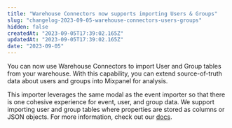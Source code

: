 ```yaml
---
title: "Warehouse Connectors now supports importing Users & Groups"
slug: "changelog-2023-09-05-warehouse-connectors-users-groups"
hidden: false
createdAt: "2023-09-05T17:39:02.165Z"
updatedAt: "2023-09-05T17:39:02.165Z"
date: "2023-09-05"
---
```

You can now use Warehouse Connectors to import User and Group tables from your warehouse. With this capability, you can extend source-of-truth data about users and groups into Mixpanel for analysis. 

This importer leverages the same modal as the event importer so that there is one cohesive experience for event, user, and group data. We support importing user and group tables where properties are stored as columns or JSON objects. For more information, check out our [docs](https://docs.mixpanel.com/docs/implementation/data-warehouse/overview).
